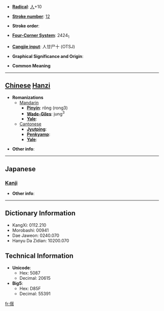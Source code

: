 * '''[[Wiktionary:Chinese radical index| Radical]]''': [[Wiktionary:Chinese radical index 人|人]]+10

* '''[[Wiktionary:Chinese total strokes index|Stroke number]]''': [[Wiktionary:Chinese total strokes index 12|12]]

* '''Stroke order''': 

* '''[[Wiktionary:Chinese four corner index|Four-Corner System]]''': 2424<sub>1</sub>

* '''[[Wiktionary:Chinese Cangjie index|Cangjie input]]''': 人廿尸十 (OTSJ)

* '''Graphical Significance and Origin''': 

* '''Common Meaning'''

----

== [[Chinese]] [[Hanzi]] ==

* '''Romanizations'''
** [[Mandarin]]
*** '''[[Pinyin]]''': rǒng (rong3)
*** '''[[Wade-Giles]]''': jung<sup>3</sup>
*** '''[[Yale]]''': 
**[[Cantonese]]
***'''[[Jyutping]]''':
***'''[[Penkyamp]]''': 
***'''[[Yale]]''': 

* '''Other info''': 

----

==Japanese==
===[[Kanji]]===
{{kanji|on readings=[[じょう]] (jō), [[にゅ]] (nyu)|kun readings=[[おおい]] (ooi)}}

* '''Other info''':  

----

== Dictionary Information ==

* KangXi: 0112.210
* Morobashi: 00941
* Dae Jaweon: 0240.070
* Hanyu Da Zidian: 10200.070

== Technical Information ==

* '''Unicode''':
** Hex: 5087
** Decimal: 20615
* '''Big5''':
** Hex: D85F
** Decimal: 55391

[[fr:傇]]